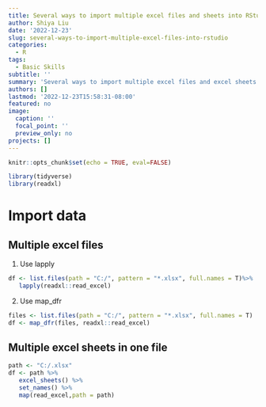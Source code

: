 ```yaml
---
title: Several ways to import multiple excel files and sheets into RStudio
author: Shiya Liu
date: '2022-12-23'
slug: several-ways-to-import-multiple-excel-files-into-rstudio
categories:
  - R
tags:
  - Basic Skills
subtitle: ''
summary: 'Several ways to import multiple excel files and excel sheets'
authors: []
lastmod: '2022-12-23T15:58:31-08:00'
featured: no
image:
  caption: ''
  focal_point: ''
  preview_only: no
projects: []
---
```

```r
knitr::opts_chunk$set(echo = TRUE, eval=FALSE)
```

```r
library(tidyverse)
library(readxl)
```

# Import data
## Multiple excel files
1. Use lapply
```r
df <- list.files(path = "C:/", pattern = "*.xlsx", full.names = T)%>%
   lapply(readxl::read_excel)
```

2. Use map_dfr

```r
files <- list.files(path = "C:/", pattern = "*.xlsx", full.names = T)
df <- map_dfr(files, readxl::read_excel)
```


## Multiple excel sheets in one file

```r
path <- "C:/.xlsx"
df <- path %>%
   excel_sheets() %>%
   set_names() %>%
   map(read_excel,path = path)
```

